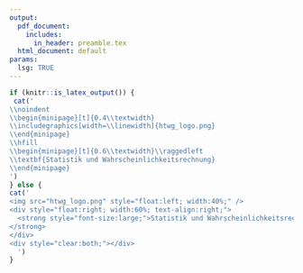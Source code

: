```yaml
---
output:
  pdf_document:
    includes:
      in_header: preamble.tex
  html_document: default
params:
  lsg: TRUE
---
```


```r
if (knitr::is_latex_output()) {
 cat('
\\noindent
\\begin{minipage}[t]{0.4\\textwidth}
\\includegraphics[width=\\linewidth]{htwg_logo.png}
\\end{minipage}
\\hfill
\\begin{minipage}[t]{0.6\\textwidth}\\raggedleft
\\textbf{Statistik und Wahrscheinlichkeitsrechnung}
\\end{minipage}
')
} else {
cat('
<img src="htwg_logo.png" style="float:left; width:40%;" />
<div style="float:right; width:60%; text-align:right;">
  <strong style="font-size:large;">Statistik und Wahrscheinlichkeitsrechnung
</strong>
</div>
<div style="clear:both;"></div>
  ')
}
```





